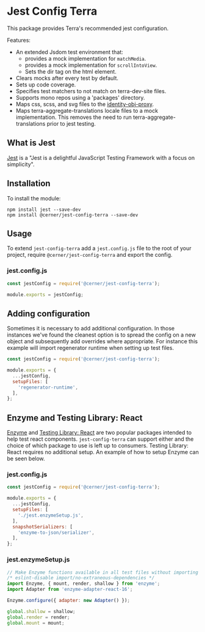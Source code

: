 
<Badge />

# Jest Config Terra

This package provides Terra's recommended jest configuration.

Features:
* An extended Jsdom test environment that:
  * provides a mock implementation for `matchMedia`.
  * provides a mock implementation for `scrollIntoView`.
  * Sets the dir tag on the html element.
* Clears mocks after every test by default.
* Sets up code coverage.
* Specifies test matchers to not match on terra-dev-site files.
* Supports mono repos using a 'packages' directory.
* Maps css, scss, and svg files to the [identity-obj-proxy](https://github.com/keyz/identity-obj-proxy).
* Maps terra-aggregate-translations locale files to a mock implementation. This removes the need to run terra-aggregate-translations prior to jest testing.


## What is Jest

[Jest](https://eslint.org/) is a "Jest is a delightful JavaScript Testing Framework with a focus on simplicity".

## Installation

To install the module:

```shell
npm install jest --save-dev
npm install @cerner/jest-config-terra --save-dev
```

## Usage
To extend `jest-config-terra` add a `jest.config.js` file to the root of your project, require `@cerner/jest-config-terra` and export the config.

### jest.config.js

```js
const jestConfig = require('@cerner/jest-config-terra');

module.exports = jestConfig;

```
## Adding configuration

Sometimes it is necessary to add additional configuration. In those instances we've found the cleanest option is to spread the config on a new object and subsequently add overrides where appropriate. For instance this example will import regenerator runtime when setting up test files.

```js
const jestConfig = require('@cerner/jest-config-terra');

module.exports = {
  ...jestConfig,
  setupFiles: [
    'regenerator-runtime',
  ],
};

```

## Enzyme and Testing Library: React

[Enzyme](https://enzymejs.github.io/enzyme/) and [Testing Library: React](https://testing-library.com/docs/react-testing-library/intro) are two popular packages intended to help test react components. `jest-config-terra` can support either and the choice of which package to use is left up to consumers. Testing Library: React requires no additional setup. An example of how to setup Enzyme can be seen below.

### jest.config.js

```js
const jestConfig = require('@cerner/jest-config-terra');

module.exports = {
  ...jestConfig,
  setupFiles: [
    './jest.enzymeSetup.js',
  ],
  snapshotSerializers: [
    'enzyme-to-json/serializer',
  ],
};
```

### jest.enzymeSetup.js

```js
// Make Enzyme functions available in all test files without importing
/* eslint-disable import/no-extraneous-dependencies */
import Enzyme, { mount, render, shallow } from 'enzyme';
import Adapter from 'enzyme-adapter-react-16';

Enzyme.configure({ adapter: new Adapter() });

global.shallow = shallow;
global.render = render;
global.mount = mount;
```